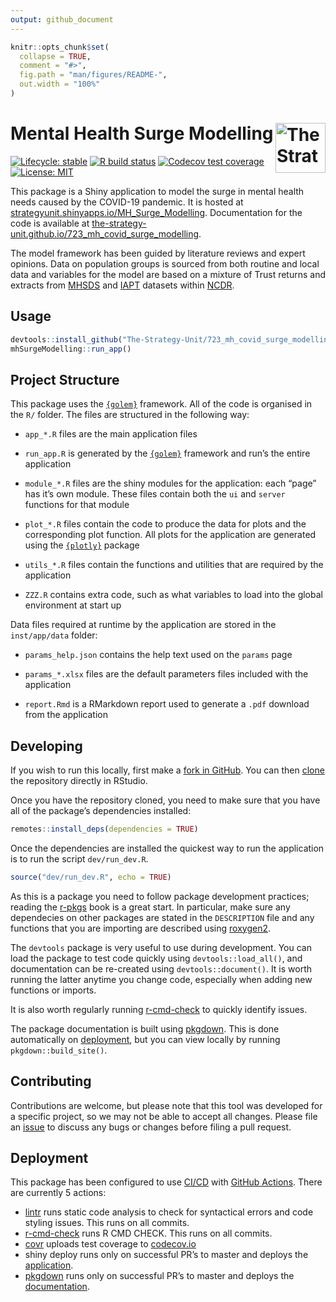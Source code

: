 ```yaml
---
output: github_document
---
```


<!-- README.md is generated from README.Rmd. Please edit that file -->

```r
knitr::opts_chunk$set(
  collapse = TRUE,
  comment = "#>",
  fig.path = "man/figures/README-",
  out.width = "100%"
)
```

# Mental Health Surge Modelling [<img src="https://www.strategyunitwm.nhs.uk/themes/custom/ie_bootstrap/logo.svg" title="The Strategy Unit" alt="The Strategy Unit Logo" align="right" height="80"/>][su]

<!-- badges: start -->
[![Lifecycle: stable](https://img.shields.io/badge/lifecycle-stable-brightgreen.svg)](https://www.tidyverse.org/lifecycle/#stable)
[![R build status](https://github.com/The-Strategy-Unit/723_mh_covid_surge_modelling/workflows/R-CMD-check/badge.svg)](https://github.com/The-Strategy-Unit/723_mh_covid_surge_modelling/actions)
[![Codecov test coverage](https://codecov.io/gh/The-Strategy-Unit/723_mh_covid_surge_modelling/branch/master/graph/badge.svg)](https://codecov.io/gh/The-Strategy-Unit/723_mh_covid_surge_modelling?branch=master)
[![License: MIT](https://img.shields.io/badge/License-MIT-yellow.svg)](https://opensource.org/licenses/MIT)
<!-- badges: end -->

This package is a Shiny application to model the surge in mental health needs caused by the COVID-19 pandemic. It is 
hosted at [strategyunit.shinyapps.io/MH\_Surge\_Modelling][app]. Documentation for the code is available at
[the-strategy-unit.github.io/723\_mh\_covid\_surge\_modelling][documentation].

The model framework has been guided by literature reviews and expert opinions. Data on population groups is sourced from
both routine and local data and variables for the model are based on a mixture of Trust returns and extracts from
[MHSDS][MHSDS] and [IAPT][IAPT] datasets within [NCDR][ncdr].

## Usage

```r
devtools::install_github("The-Strategy-Unit/723_mh_covid_surge_modelling")
mhSurgeModelling::run_app()
```

## Project Structure

This package uses the [`{golem}`][golem] framework. All of the code is organised in the `R/` folder. The files are structured in the following way:

-   `app_*.R` files are the main application files

-   `run_app.R` is generated by the [`{golem}`][golem] framework and run's the entire application

-   `module_*.R` files are the shiny modules for the application: each "page" has it's own module. These files contain 
both the `ui` and `server` functions for that module

-   `plot_*.R` files contain the code to produce the data for plots and the corresponding plot function. All plots for 
the application are generated using the [`{plotly}`][plotly] package

-   `utils_*.R` files contain the functions and utilities that are required by the application

-   `ZZZ.R` contains extra code, such as what variables to load into the global environment at start up

Data files required at runtime by the application are stored in the `inst/app/data` folder:

-   `params_help.json` contains the help text used on the `params` page

-   `params_*.xlsx` files are the default parameters files included with the application

-   `report.Rmd` is a RMarkdown report used to generate a `.pdf` download from the application

## Developing

If you wish to run this locally, first make a [fork in GitHub][fork]. You can then [clone][clone] the repository
directly in RStudio.

Once you have the repository cloned, you need to make sure that you have all of the package's dependencies installed:

```r
remotes::install_deps(dependencies = TRUE)
```

Once the dependencies are installed the quickest way to run the application is to run the script `dev/run_dev.R`.

```r
source("dev/run_dev.R", echo = TRUE)
```

As this is a package you need to follow package development practices; reading the [r-pkgs][r-pkgs] book is a great
start. In particular, make sure any dependecies on other packages are stated in the `DESCRIPTION` file and any functions
that you are importing are described using [roxygen2][roxygen2].

The `devtools` package is very useful to use during development. You can load the package to test code quickly using
`devtools::load_all()`, and documentation can be re-created using `devtools::document()`. It is worth running the latter
anytime you change code, especially when adding new functions or imports.

It is also worth regularly running [r-cmd-check][r-cmd-check] to quickly identify issues.

The package documentation is built using [pkgdown][pkgdown]. This is done automatically on [deployment](#deployment),
but you can view locally by running `pkgdown::build_site()`.

## Contributing

Contributions are welcome, but please note that this tool was developed for a specific project, so we may not be able to accept all changes. Please file an [issue][issue] to discuss any bugs or changes before filing a pull request.

## Deployment

This package has been configured to use [CI/CD][cicd] with [GitHub Actions][github-actions]. There are currently 5
actions:

- [lintr][lintr] runs static code analysis to check for syntactical errors and code styling issues. This runs on all
commits.
- [r-cmd-check][r-cmd-check] runs R CMD CHECK. This runs on all commits.
- [covr][covr] uploads test coverage to [codecov.io][codecov.io]
- shiny deploy runs only on successful PR's to master and deploys the [application][app]. 
- [pkgdown][pkgdown] runs only on successful PR's to master and deploys the [documentation][documentation].


[su]: https://www.strategyunitwm.nhs.uk/
[app]: https://strategyunit.shinyapps.io/MH_Surge_Modelling/
[documentation]: https://the-strategy-unit.github.io/723_mh_covid_surge_modelling/index.html
[issue]: https://github.com/The-Strategy-Unit/723_mh_covid_surge_modelling/issues/new
[mhsds]: https://data.england.nhs.uk/ncdr/database/NHSE_MH_V3_YTD/ "Mental health data (MHSDS v3)"
[iapt]: https://data.england.nhs.uk/ncdr/database/NHSE_IAPT/ "Improving access to psychological therapies (IAPT)"
[ncdr]: https://data.england.nhs.uk/ncdr/about/ "National Commissioning Data Repository (NCDR)"
[golem]: https://github.com/ThinkR-open/golem
[plotly]: https://plotly.com/r/
[fork]: https://docs.github.com/en/free-pro-team@latest/github/getting-started-with-github/fork-a-repo
[clone]: https://happygitwithr.com/rstudio-git-github.html#clone-the-new-github-repository-to-your-computer-via-rstudio
[r-pkgs]: https://r-pkgs.org/index.html
[roxygen2]: https://roxygen2.r-lib.org/
[r-cmd-check]: https://r-pkgs.org/r-cmd-check.html
[cicd]: https://en.wikipedia.org/wiki/CI/CD
[github-actions]: https://github.com/features/actions
[lintr]: https://github.com/jimhester/lintr
[pkgdown]: https://pkgdown.r-lib.org/
[covr]: https://covr.r-lib.org/
[codecov.io]: https://app.codecov.io/gh/The-Strategy-Unit/723_mh_covid_surge_modelling/
